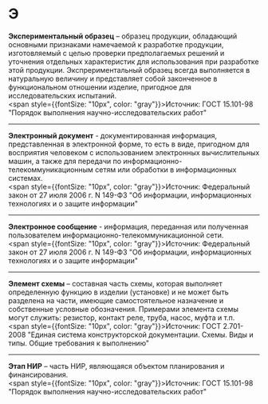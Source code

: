 # Э

**Экспериментальный образец** – образец продукции, обладающий основными признаками намечаемой к разработке продукции, изготовляемый с целью проверки предполагаемых решений и уточнения отдельных характеристик для использования при разработке этой продукции. Экспрериментальный образец всегда выполняется в натуральную величину и представляет собой законченное в функциональном отношении изделие, пригодное для исследовательских испытаний.  
<span style={{fontSize: "10px", color: "gray"}}>Источник: ГОСТ 15.101-98 "Порядок выполнения научно-исследовательских работ" </span>

---

**Электронный документ** - документированная информация, представленная в электронной форме, то есть в виде, пригодном для восприятия человеком с использованием электронных вычислительных машин, а также для передачи по информационно-телекоммуникационным сетям или обработки в информационных системах.  
<span style={{fontSize: "10px", color: "gray"}}>Источник: Федеральный закон от 27 июля 2006 г. N 149-ФЗ "Об информации, информационных технологиях и о защите информации" </span>

---

**Электронное сообщение** - информация, переданная или полученная пользователем информационно-телекоммуникационной сети.  
<span style={{fontSize: "10px", color: "gray"}}>Источник: Федеральный закон от 27 июля 2006 г. N 149-ФЗ "Об информации, информационных технологиях и о защите информации" </span>

---

**Элемент схемы** – составная часть схемы, которая выполняет определенную функцию в изделии (установке) и не может быть разделена на части, имеющие самостоятельное назначение и собственные условные обозначения. Примерами элемента схемы могут служить: резистор, контакт реле, труба, насос, муфта и т.п.  
<span style={{fontSize: "10px", color: "gray"}}>Источник: ГОСТ 2.701-2008 "Единая система конструкторской документации. Схемы. Виды и типы. Общие требования к выполнению" </span>

---

**Этап НИР** – часть НИР, являющаяся объектом планирования и финансирования.  
<span style={{fontSize: "10px", color: "gray"}}>Источник: ГОСТ 15.101-98 "Порядок выполнения научно-исследовательских работ" </span>
